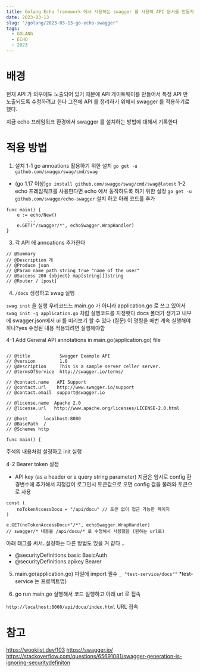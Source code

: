 ```yaml
---
title: Golang Echo framework 에서 사용하는 swagger 를 사용해 API 문서를 만들자
date: 2023-03-13
slug: "/golang/2023-03-13-go-echo-swagger"
tags:
  - GOLANG
  - ECHO
  - 2023
---
```


# 배경
현재 API 가 외부에도 노출되어 있기 때문에
API 게이트웨이를 만들어서 특정 API 만 노출되도록 수정하려고 한다
그전에 API 를 정리하기 위해서 swagger 를 적용하기로 했다.

지금 echo 프레임워크 환경에서 swagger 를 설치하는 방법에 대해서 기록한다

# 적용 방법

1. 설치
1-1 go annoations 활용하기 위한 설치
`go get -u github.com/swaggo/swag/cmd/swag`
* (go 1.17 이상)`go install github.com/swaggo/swag/cmd/swag@latest`
1-2 echo 프레임워크를 사용한다면 echo 에서 동작하도록 하기 위한 설정
`go get -u github.com/swaggo/echo-swagger` 설치 하고 아래 코드를 추가

```
func main() {
    e := echo/New()
        ...
    e.GET("/swagger/*", echoSwagger.WrapHandler)
}
```

3. 각 API 에 annoations 추가한다
```
// @Summary
// @Description 개
// @Produce json
// @Param name path string true "name of the user"
// @Success 200 {object} map[string][]string
// @Router / [post]
```



4. `/docs` 생성하고 swag 실행

`swag init` 을 실행
우리코드느 main.go 가 아니라 application.go 로 쓰고 있어서
`swag init -g application.go` 처럼 실행코드를 지정햇다
docs 폴더가 생기고 내부에 swagger.json에서 ui 를 미리보기 할 수 있다
(질문) 이 명령을 매번 계속 실행해야 하나?yes
수정된 내용 적용되려면 실행해야함

4-1 Add General API annotations in main.go(application.go) file
```

// @title           Swagger Example API
// @version         1.0
// @description     This is a sample server celler server.
// @termsOfService  http://swagger.io/terms/

// @contact.name   API Support
// @contact.url    http://www.swagger.io/support
// @contact.email  support@swagger.io

// @license.name  Apache 2.0
// @license.url   http://www.apache.org/licenses/LICENSE-2.0.html

// @host      localhost:8080
// @BasePath  /
// @Schemes http

func main() {
```
주석의 내용처럼 설정하고 init 실행

4-2 Bearer token  설정
- API key (as a header or a query string parameter)
지금은 임시로 config 환경변수에 추가해서 지정값이 로그인시 토큰값으로 오면 config 값을 불러와 토큰으로 사용
```
const (
	noTokenAccessDocu = "/api/docu" // 토큰 없이 접근 가능한 페이지
)

e.GET(noTokenAccessDocu+"/*", echoSwagger.WrapHandler)
// swagger/* 내용을 /api/docu/* 로 수정해서 사용했음 (원하는 url로)
```
아래 태그를 써서..설정하는 다른 방법도 있을 거 같다 ..
* @securityDefinitions.basic  BasicAuth
* @securityDefinitions.apikey Bearer

5. main.go(application.go) 파일에 import 필수
`_ "test-service/docs""` *test-service 는 프로젝트명)

6. go run main.go 실행해서 코드 실행하고  아래 url 로 접속

`http://localhost:8000/api/docu/index.html` URL 접속

# 참고
https://wookiist.dev/103
https://swagger.io/
https://stackoverflow.com/questions/65691081/swagger-generation-is-ignoring-securitydefiniton